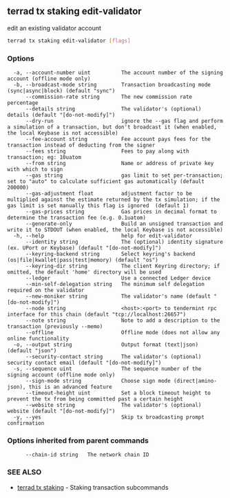 ## terrad tx staking edit-validator

edit an existing validator account

```sh Terrad
terrad tx staking edit-validator [flags]
```

### Options

```
  -a, --account-number uint          The account number of the signing account (offline mode only)
  -b, --broadcast-mode string        Transaction broadcasting mode (sync|async|block) (default "sync")
      --commission-rate string       The new commission rate percentage
      --details string               The validator's (optional) details (default "[do-not-modify]")
      --dry-run                      ignore the --gas flag and perform a simulation of a transaction, but don't broadcast it (when enabled, the local Keybase is not accessible)
      --fee-account string           Fee account pays fees for the transaction instead of deducting from the signer
      --fees string                  Fees to pay along with transaction; eg: 10uatom
      --from string                  Name or address of private key with which to sign
      --gas string                   gas limit to set per-transaction; set to "auto" to calculate sufficient gas automatically (default 200000)
      --gas-adjustment float         adjustment factor to be multiplied against the estimate returned by the tx simulation; if the gas limit is set manually this flag is ignored  (default 1)
      --gas-prices string            Gas prices in decimal format to determine the transaction fee (e.g. 0.1uatom)
      --generate-only                Build an unsigned transaction and write it to STDOUT (when enabled, the local Keybase is not accessible)
  -h, --help                         help for edit-validator
      --identity string              The (optional) identity signature (ex. UPort or Keybase) (default "[do-not-modify]")
      --keyring-backend string       Select keyring's backend (os|file|kwallet|pass|test|memory) (default "os")
      --keyring-dir string           The client Keyring directory; if omitted, the default 'home' directory will be used
      --ledger                       Use a connected Ledger device
      --min-self-delegation string   The minimum self delegation required on the validator
      --new-moniker string           The validator's name (default "[do-not-modify]")
      --node string                  <host>:<port> to tendermint rpc interface for this chain (default "tcp://localhost:26657")
      --note string                  Note to add a description to the transaction (previously --memo)
      --offline                      Offline mode (does not allow any online functionality
  -o, --output string                Output format (text|json) (default "json")
      --security-contact string      The validator's (optional) security contact email (default "[do-not-modify]")
  -s, --sequence uint                The sequence number of the signing account (offline mode only)
      --sign-mode string             Choose sign mode (direct|amino-json), this is an advanced feature
      --timeout-height uint          Set a block timeout height to prevent the tx from being committed past a certain height
      --website string               The validator's (optional) website (default "[do-not-modify]")
  -y, --yes                          Skip tx broadcasting prompt confirmation
```

### Options inherited from parent commands

```
      --chain-id string   The network chain ID
```

### SEE ALSO

* [terrad tx staking](terrad_tx_staking.md)	 - Staking transaction subcommands


